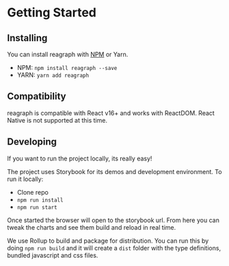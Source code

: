 
<Meta title="Docs/Getting Started/Installing" />

# Getting Started

## Installing

You can install reagraph with [NPM](https://www.npmjs.com/package/reagraph) or Yarn.

- NPM: `npm install reagraph --save`
- YARN: `yarn add reagraph`

## Compatibility

reagraph is compatible with React v16+ and works with ReactDOM. React Native is not supported at this time.

## Developing

If you want to run the project locally, its really easy!

The project uses Storybook for its demos and development
environment. To run it locally:

- Clone repo
- `npm run install`
- `npm run start`

Once started the browser will open to the storybook url.
From here you can tweak the charts and see them build
and reload in real time.

We use Rollup to build and package for distribution.
You can run this by doing `npm run build` and it will
create a `dist` folder with the type definitions, bundled
javascript and css files.
